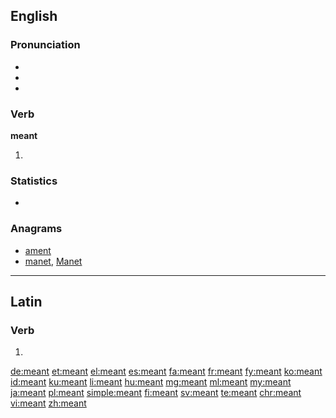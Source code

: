 ==English==

===Pronunciation===
* {{IPA|/ˈmɛnt/|lang=en}}
* {{audio|en-us-meant.ogg|Audio (US)|lang=en}}
* {{rhymes|ɛnt|lang=en}}

===Verb===
'''meant'''

# {{en-past of|mean}}

===Statistics===
* {{rank|language|court|British|753|meant|tears|expected|considered}}

===Anagrams===
* [[ament#English|ament]]
* [[manet#English|manet]], [[Manet#English|Manet]]

----

==Latin==

===Verb===
{{la-verb-form|meant}}

# {{conjugation of|meō||3|p|pres|act|ind|lang=la}}

[[de:meant]]
[[et:meant]]
[[el:meant]]
[[es:meant]]
[[fa:meant]]
[[fr:meant]]
[[fy:meant]]
[[ko:meant]]
[[id:meant]]
[[ku:meant]]
[[li:meant]]
[[hu:meant]]
[[mg:meant]]
[[ml:meant]]
[[my:meant]]
[[ja:meant]]
[[pl:meant]]
[[simple:meant]]
[[fi:meant]]
[[sv:meant]]
[[te:meant]]
[[chr:meant]]
[[vi:meant]]
[[zh:meant]]